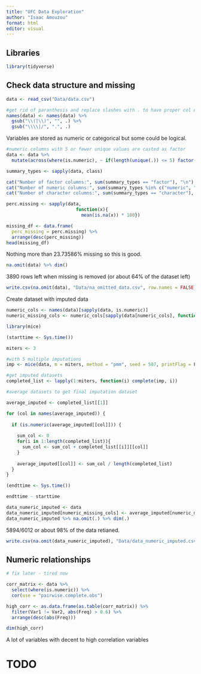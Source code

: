 ```yaml
---
title: "UFC Data Exploration"
author: "Isaac Amouzou"
format: html
editor: visual
---
```


## Libraries

```r
library(tidyverse)
```

## Check data structure and missing

```r
data <- read_csv("Data/data.csv")

#get rid of paranthesis and replace slashes with . to have proper col names
names(data) <- names(data) %>%
  gsub("\\(|\\)", "", .) %>%   
  gsub("\\\\|/", ".", .) 
```

Variables are stored as numeric or categorical but some could be logical.

```r

#numeric columns with 5 or fewer unique values are casted as factor
data <- data %>%
  mutate(across(where(is.numeric), ~ if(length(unique(.)) <= 5) factor(.) else .))

summary_types <- sapply(data, class)

cat("Number of factor columns:", sum(summary_types == "factor"), "\n")
cat("Number of numeric columns:", sum(summary_types %in% c("numeric", "integer")), "\n")
cat("Number of character columns:", sum(summary_types == "character"), "\n")
```

```r
perc.missing <- sapply(data,
                          function(x){
                            mean(is.na(x)) * 100})

missing_df <- data.frame(
  perc_missing = perc.missing) %>% 
  arrange(desc(perc_missing))
head(missing_df)  
```

Nothing more than 23.73586% missing so this is good.

```r
na.omit(data) %>% dim()

```

3890 rows left when missing is removed (or about 64% of the dataset left)

```r
write.csv(na.omit(data), "Data/na_omitted_data.csv", row.names = FALSE)
```

Create dataset with imputed data

```r
numeric_cols <- names(data)[sapply(data, is.numeric)]
numeric_missing_cols <- numeric_cols[sapply(data[numeric_cols], function(x) any(is.na(x)))]
```

```r
library(mice)

(starttime <- Sys.time())

miters <- 3

#with 5 multiple imputations
imp <- mice(data, m = miters, method = "pmm", seed = 507, printFlag = F)

#get imputed datasets
completed_list <- lapply(1:miters, function(i) complete(imp, i))

#average datasets to get final imputation dataset

average_imputed <- completed_list[[1]]  

for (col in names(average_imputed)) {
  
  if (is.numeric(average_imputed[[col]])) {
    
    sum_col <- 0
    for(i in 1:length(completed_list)){
      sum_col <- sum_col + completed_list[[i]][[col]]
    }
    
    average_imputed[[col]] <- sum_col / length(completed_list)
  }
}

(endttime <- Sys.time())
```

```r
endttime - starttime
```

```r
data_numeric_imputed <- data
data_numeric_imputed[numeric_missing_cols] <- average_imputed[numeric_missing_cols]
data_numeric_imputed %>% na.omit(.) %>% dim(.)

```

5894/6012 or about 98% of the data retianed.

```r
write.csv(na.omit(data_numeric_imputed), "Data/data_numeric_imputed.csv", row.names = FALSE)
```

## Numeric relationships

```r
# fix later - tired now

corr_matrix <- data %>%
  select(where(is.numeric)) %>%
  cor(use = "pairwise.complete.obs")

high_corr <- as.data.frame(as.table(corr_matrix)) %>%
  filter(Var1 != Var2, abs(Freq) > 0.6) %>%
  arrange(desc(abs(Freq)))

dim(high_corr)
```

A lot of variables with decent to high correlation variables

# TODO

### 
